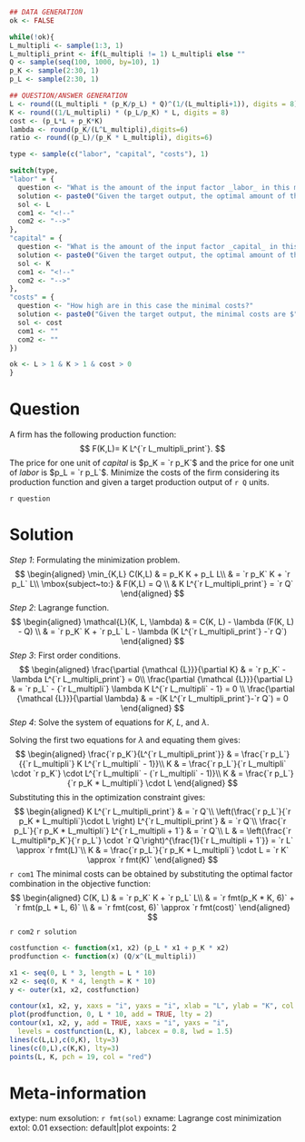 ```r
## DATA GENERATION
ok <- FALSE

while(!ok){
L_multipli <- sample(1:3, 1)
L_multipli_print <- if(L_multipli != 1) L_multipli else "" 
Q <- sample(seq(100, 1000, by=10), 1)
p_K <- sample(2:30, 1)
p_L <- sample(2:30, 1)

## QUESTION/ANSWER GENERATION
L <- round((L_multipli * (p_K/p_L) * Q)^(1/(L_multipli+1)), digits = 8)
K <- round((1/L_multipli) * (p_L/p_K) * L, digits = 8)
cost <- (p_L*L + p_K*K)
lambda <- round(p_K/(L^L_multipli),digits=6)
ratio <- round((p_L)/(p_K * L_multipli), digits=6)

type <- sample(c("labor", "capital", "costs"), 1)

switch(type,
"labor" = {
  question <- "What is the amount of the input factor _labor_ in this minimum?"
  solution <- paste0("Given the target output, the optimal amount of the input factor _labor_ is $L = ", fmt(L), "$.")
  sol <- L
  com1 <- "<!--"
  com2 <- "-->"
},
"capital" = {
  question <- "What is the amount of the input factor _capital_ in this minimum?"
  solution <- paste0("Given the target output, the optimal amount of the input factor _capital_ is $K = ", fmt(K), "$.")
  sol <- K
  com1 <- "<!--"
  com2 <- "-->"
},
"costs" = {
  question <- "How high are in this case the minimal costs?"
  solution <- paste0("Given the target output, the minimal costs are $", fmt(cost), "$.")
  sol <- cost
  com1 <- ""
  com2 <- ""
})

ok <- L > 1 & K > 1 & cost > 0
}
```

Question
========

A firm has the following production function:
$$
F(K,L)= K L^{`r L_multipli_print`}.
$$
The price for one unit of _capital_ is $p_K = `r p_K`$ 
and the price for one unit of _labor_ is $p_L = `r p_L`$.
Minimize the costs of the firm considering its production function and given a target production output of `r Q` units.

`r question`

Solution
========
_Step 1_: Formulating the minimization problem.
$$
\begin{aligned}
\min_{K,L} C(K,L) & = p_K K + p_L L\\
 & = `r p_K` K + `r p_L` L\\
\mbox{subject~to:} &  F(K,L) = Q \\
& K L^{`r L_multipli_print`} = `r Q` 
\end{aligned}
$$
_Step 2_: Lagrange function.
$$
\begin{aligned}
\mathcal{L}(K, L, \lambda) & = C(K, L) - \lambda (F(K, L) - Q) \\
  & = `r p_K` K + `r p_L` L - \lambda (K L^{`r L_multipli_print`} -`r Q`)
\end{aligned}
$$
_Step 3_: First order conditions.
$$
\begin{aligned}
\frac{\partial {\mathcal {L}}}{\partial K} & = `r p_K` - \lambda L^{`r L_multipli_print`} = 0\\
\frac{\partial {\mathcal {L}}}{\partial L} & = `r p_L` - {`r L_multipli`} \lambda K L^{`r L_multipli` - 1} = 0 \\
\frac{\partial {\mathcal {L}}}{\partial \lambda} & = -(K L^{`r L_multipli_print`}-`r Q`) = 0
\end{aligned}
$$
_Step 4_: Solve the system of equations for $K$, $L$, and $\lambda$.

Solving the first two equations for $\lambda$ and equating them gives:
$$
\begin{aligned}
\frac{`r p_K`}{L^{`r L_multipli_print`}} & = \frac{`r p_L`}{{`r L_multipli`} K L^{`r L_multipli` - 1}}\\
K & = \frac{`r p_L`}{`r L_multipli` \cdot `r p_K`} \cdot L^{`r L_multipli` - (`r L_multipli` - 1)}\\
K & = \frac{`r p_L`}{`r p_K * L_multipli`} \cdot L
\end{aligned}
$$
Substituting this in the optimization constraint gives:
$$
\begin{aligned}
K L^{`r L_multipli_print`} & = `r Q`\\
\left(\frac{`r p_L`}{`r p_K * L_multipli`}\cdot L \right) L^{`r L_multipli_print`} & = `r Q`\\
\frac{`r p_L`}{`r p_K * L_multipli`} L^{`r L_multipli + 1`} & = `r Q`\\
L & = \left(\frac{`r L_multipli*p_K`}{`r p_L`} \cdot `r Q`\right)^{\frac{1}{`r L_multipli + 1`}} = `r L` \approx `r fmt(L)`\\
K & = \frac{`r p_L`}{`r p_K * L_multipli`} \cdot L = `r K` \approx `r fmt(K)`
\end{aligned}
$$
`r com1`
The minimal costs can be obtained by substituting the optimal factor combination in the objective function:
$$
\begin{aligned}
C(K, L) & = `r p_K` K + `r p_L` L\\
        & = `r fmt(p_K * K, 6)` + `r fmt(p_L * L, 6)` \\
        & = `r fmt(cost, 6)` \approx `r fmt(cost)`
\end{aligned}
$$
`r com2`
`r solution`
\
```r
costfunction <- function(x1, x2) (p_L * x1 + p_K * x2)
prodfunction <- function(x) (Q/x^(L_multipli))

x1 <- seq(0, L * 3, length = L * 10)
x2 <- seq(0, K * 4, length = K * 10)
y <- outer(x1, x2, costfunction)

contour(x1, x2, y, xaxs = "i", yaxs = "i", xlab = "L", ylab = "K", col = "gray")
plot(prodfunction, 0, L * 10, add = TRUE, lty = 2)
contour(x1, x2, y, add = TRUE, xaxs = "i", yaxs = "i",
  levels = costfunction(L, K), labcex = 0.8, lwd = 1.5)
lines(c(L,L),c(0,K), lty=3)
lines(c(0,L),c(K,K), lty=3)
points(L, K, pch = 19, col = "red")
```


Meta-information
================
extype: num
exsolution: `r fmt(sol)`
exname: Lagrange cost minimization
extol: 0.01
exsection: default|plot
expoints: 2
